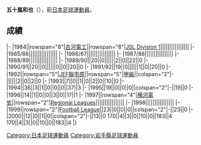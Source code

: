 {{Infobox football biography
|name=五十嵐和也
|image=
|fullname=五十嵐和也
|birth_date={{Birth date and age|1965|10|24}}
|cityofbirth=[[岩手縣|岩手縣]]
|countryofbirth=[[日本|日本]]
|position=[[後衛_(足球)|後衛]]
|currentclub=
|years=1984-1996<br/>1997-2000
|clubs=[[JEF聯市原·千葉|古河電工/JEF聯市原]]<br/>[[横河武蔵野FC|横河電気]]
|caps(goals)=
|nationalyears=
|nationalteam=
|nationalcaps(goals)=
}}
'''五十嵐和也'''（{{Bd|1965年|10月24日||}}），前[[日本|日本]][[足球|足球]][[運動員|運動員]]。

==成績==
{{Football player club statistics 1|YYN}}
{{Football player club statistics 2|JPN|YYN}}
|-
|1984||rowspan="8"|[[JEF聯市原·千葉|古河電工]]||rowspan="8"|[[Japan_Soccer_League|JSL Division 1]]||||||||||||||||
|-
|1985/86||||||||||||||||
|-
|1986/87||||||||||||||||
|-
|1987/88||||||||||||||||
|-
|1988/89||||||||||||||||
|-
|1989/90||20||0||||||2||0||22||0
|-
|1990/91||20||0||||||0||0||20||0
|-
|1991/92||19||0||||||1||0||20||0
|-
|1992||rowspan="5"|[[JEF聯市原·千葉|JEF聯市原]]||rowspan="5"|[[日本職業足球甲級聯賽|甲級]]||colspan="2"|-||||||2||0||2||0
|-
|1993||7||0||1||0||2||0||10||0
|-
|1994||36||3||1||0||0||0||37||3
|-
|1995||19||0||0||0||colspan="2"|-||19||0
|-
|1996||14||1||0||0||3||0||17||1
|-
|1997||rowspan="4"|[[横河武蔵野FC|横河電気]]||rowspan="2"|[[Japanese_Regional_Leagues|Regional Leagues]]||||||||||||||||
|-
|1998||||||||||||||||
|-
|1999||rowspan="2"|[[Japan_Football_League|Football League]]||23||0||0||0||colspan="2"|-||23||0
|-
|2000||12||0||1||0||colspan="2"|-||13||0
{{Football player club statistics 3|1|JPN}}170||4||3||0||10||0||183||4
{{Football player club statistics 5}}170||4||3||0||10||0||183||4
|}

{{Japan-sport-bio-stub}}
{{Soccer-player-stub}}

[[Category:日本足球運動員|Category:日本足球運動員]]
[[Category:岩手縣足球運動員|Category:岩手縣足球運動員]]